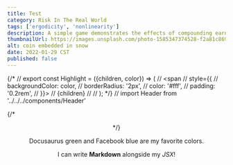 ```yaml
---
title: Test
category: Risk In The Real World
tags: ['ergodicity', 'nonlinearity']
description: A simple game demonstrates the effects of compounding earnings. Does expected value provide enough information to make a smart decision?
thumbnailUrl: https://images.unsplash.com/photo-1585347374528-f2a81c8693b3?ixid=MXwxMjA3fDB8MHxwaG90by1wYWdlfHx8fGVufDB8fHw%3D&ixlib=rb-1.2.1&auto=format
alt: coin embedded in snow
date: 2022-01-29 CST
published: false
---
```


{/* // export const Highlight = ({children, color}) => (
//   <span
//     style={{
//       backgroundColor: color,
//       borderRadius: '2px',
//       color: '#fff',
//       padding: '0.2rem',
//     }}>
//     {children}
//   </span>
// ); */}
// import Header from '../../../components/Header'

{/* <Header title='wowwp' /> */}

<Highlight color="#25c2a0">Docusaurus green</Highlight> and <Highlight color="#1877F2">Facebook blue</Highlight> are my favorite colors.

I can write **Markdown** alongside my _JSX_!
